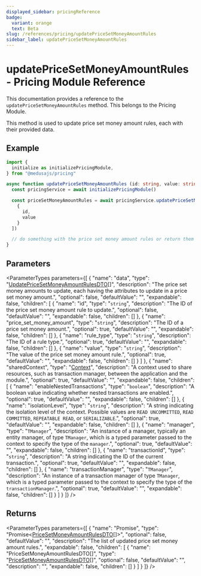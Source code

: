 ```yaml
---
displayed_sidebar: pricingReference
badge:
  variant: orange
  text: Beta
slug: /references/pricing/updatePriceSetMoneyAmountRules
sidebar_label: updatePriceSetMoneyAmountRules
---
```



# updatePriceSetMoneyAmountRules - Pricing Module Reference

This documentation provides a reference to the `updatePriceSetMoneyAmountRules` method. This belongs to the Pricing Module.

This method is used to update price set money amount rules, each with their provided data.

## Example

```ts
import {
  initialize as initializePricingModule,
} from "@medusajs/pricing"

async function updatePriceSetMoneyAmountRules (id: string, value: string) {
  const pricingService = await initializePricingModule()

  const priceSetMoneyAmountRules = await pricingService.updatePriceSetMoneyAmountRules([
    {
      id,
      value
    }
  ])

  // do something with the price set money amount rules or return them
}
```

## Parameters

<ParameterTypes parameters={[
  {
    "name": "data",
    "type": "[UpdatePriceSetMoneyAmountRulesDTO](../../pricing/interfaces/pricing.UpdatePriceSetMoneyAmountRulesDTO.mdx)[]",
    "description": "The price set money amounts to update, each having the attributes to update in a price set money amount.",
    "optional": false,
    "defaultValue": "",
    "expandable": false,
    "children": [
      {
        "name": "id",
        "type": "`string`",
        "description": "The ID of the price set money amount rule to update.",
        "optional": false,
        "defaultValue": "",
        "expandable": false,
        "children": []
      },
      {
        "name": "price_set_money_amount",
        "type": "`string`",
        "description": "The ID of a price set money amount.",
        "optional": true,
        "defaultValue": "",
        "expandable": false,
        "children": []
      },
      {
        "name": "rule_type",
        "type": "`string`",
        "description": "The ID of a rule type.",
        "optional": true,
        "defaultValue": "",
        "expandable": false,
        "children": []
      },
      {
        "name": "value",
        "type": "`string`",
        "description": "The value of the price set money amount rule.",
        "optional": true,
        "defaultValue": "",
        "expandable": false,
        "children": []
      }
    ]
  },
  {
    "name": "sharedContext",
    "type": "[Context](../../pricing/interfaces/pricing.Context.mdx)",
    "description": "A context used to share resources, such as transaction manager, between the application and the module.",
    "optional": true,
    "defaultValue": "",
    "expandable": false,
    "children": [
      {
        "name": "enableNestedTransactions",
        "type": "`boolean`",
        "description": "A boolean value indicating whether nested transactions are enabled.",
        "optional": true,
        "defaultValue": "",
        "expandable": false,
        "children": []
      },
      {
        "name": "isolationLevel",
        "type": "`string`",
        "description": "A string indicating the isolation level of the context. Possible values are `READ UNCOMMITTED`, `READ COMMITTED`, `REPEATABLE READ`, or `SERIALIZABLE`.",
        "optional": true,
        "defaultValue": "",
        "expandable": false,
        "children": []
      },
      {
        "name": "manager",
        "type": "`TManager`",
        "description": "An instance of a manager, typically an entity manager, of type `TManager`, which is a typed parameter passed to the context to specify the type of the `manager`.",
        "optional": true,
        "defaultValue": "",
        "expandable": false,
        "children": []
      },
      {
        "name": "transactionId",
        "type": "`string`",
        "description": "A string indicating the ID of the current transaction.",
        "optional": true,
        "defaultValue": "",
        "expandable": false,
        "children": []
      },
      {
        "name": "transactionManager",
        "type": "`TManager`",
        "description": "An instance of a transaction manager of type `TManager`, which is a typed parameter passed to the context to specify the type of the `transactionManager`.",
        "optional": true,
        "defaultValue": "",
        "expandable": false,
        "children": []
      }
    ]
  }
]} />

## Returns

<ParameterTypes parameters={[
  {
    "name": "Promise",
    "type": "Promise&#60;[PriceSetMoneyAmountRulesDTO](../../pricing/interfaces/pricing.PriceSetMoneyAmountRulesDTO.mdx)[]&#62;",
    "optional": false,
    "defaultValue": "",
    "description": "The list of updated price set money amount rules.",
    "expandable": false,
    "children": [
      {
        "name": "PriceSetMoneyAmountRulesDTO[]",
        "type": "[PriceSetMoneyAmountRulesDTO](../../pricing/interfaces/pricing.PriceSetMoneyAmountRulesDTO.mdx)[]",
        "optional": false,
        "defaultValue": "",
        "description": "",
        "expandable": false,
        "children": []
      }
    ]
  }
]} />
